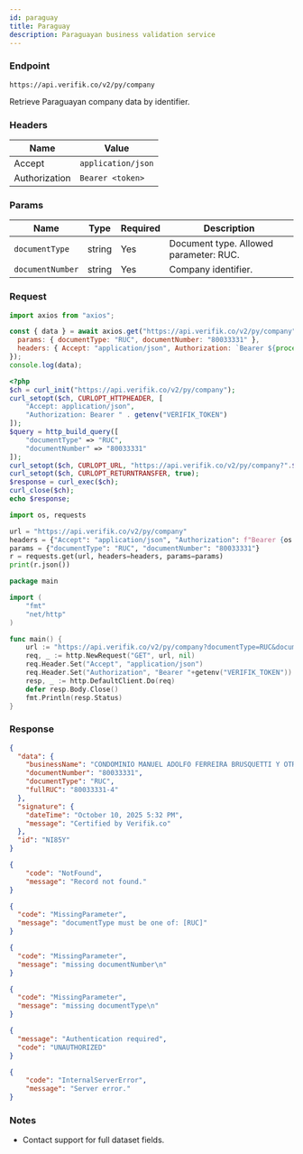 ```yaml
---
id: paraguay
title: Paraguay
description: Paraguayan business validation service
---
```



### Endpoint

```
https://api.verifik.co/v2/py/company
```

Retrieve Paraguayan company data by identifier.

### Headers

| Name | Value |
| --- | --- |
| Accept | `application/json` |
| Authorization | `Bearer <token>` |

### Params

| Name | Type | Required | Description |
| --- | --- | --- | --- |
| `documentType` | string | Yes | Document type. Allowed parameter: RUC. |
| `documentNumber` | string | Yes | Company identifier. |

### Request

<Tabs>
  <TabItem value="node" label="Node.js">

```javascript
import axios from "axios";

const { data } = await axios.get("https://api.verifik.co/v2/py/company", {
  params: { documentType: "RUC", documentNumber: "80033331" },
  headers: { Accept: "application/json", Authorization: `Bearer ${process.env.VERIFIK_TOKEN}` },
});
console.log(data);
```

  </TabItem>
  <TabItem value="php" label="PHP">

```php
<?php
$ch = curl_init("https://api.verifik.co/v2/py/company");
curl_setopt($ch, CURLOPT_HTTPHEADER, [
    "Accept: application/json",
    "Authorization: Bearer " . getenv("VERIFIK_TOKEN")
]);
$query = http_build_query([
    "documentType" => "RUC",
    "documentNumber" => "80033331"
]);
curl_setopt($ch, CURLOPT_URL, "https://api.verifik.co/v2/py/company?".$query);
curl_setopt($ch, CURLOPT_RETURNTRANSFER, true);
$response = curl_exec($ch);
curl_close($ch);
echo $response;
```

  </TabItem>
  <TabItem value="python" label="Python">

```python
import os, requests

url = "https://api.verifik.co/v2/py/company"
headers = {"Accept": "application/json", "Authorization": f"Bearer {os.getenv('VERIFIK_TOKEN')}"}
params = {"documentType": "RUC", "documentNumber": "80033331"}
r = requests.get(url, headers=headers, params=params)
print(r.json())
```

  </TabItem>
  <TabItem value="go" label="Go">

```go
package main

import (
    "fmt"
    "net/http"
)

func main() {
    url := "https://api.verifik.co/v2/py/company?documentType=RUC&documentNumber=80033331"
    req, _ := http.NewRequest("GET", url, nil)
    req.Header.Set("Accept", "application/json")
    req.Header.Set("Authorization", "Bearer "+getenv("VERIFIK_TOKEN"))
    resp, _ := http.DefaultClient.Do(req)
    defer resp.Body.Close()
    fmt.Println(resp.Status)
}
```

  </TabItem>
</Tabs>

### Response

<Tabs>
  <TabItem value="200" label="200">

```json
{
  "data": {
    "businessName": "CONDOMINIO MANUEL ADOLFO FERREIRA BRUSQUETTI Y OTRO",
    "documentNumber": "80033331",
    "documentType": "RUC",
    "fullRUC": "80033331-4"
  },
  "signature": {
    "dateTime": "October 10, 2025 5:32 PM",
    "message": "Certified by Verifik.co"
  },
  "id": "NI85Y"
}
```

  </TabItem>
  <TabItem value="404" label="404">

```json
{
    "code": "NotFound",
    "message": "Record not found."
}
```

  </TabItem>
  <TabItem value="409" label="409">

```json
{
  "code": "MissingParameter",
  "message": "documentType must be one of: [RUC]"
}
```
```json
{
  "code": "MissingParameter",
  "message": "missing documentNumber\n"
}
```
```json
{
  "code": "MissingParameter",
  "message": "missing documentType\n"
}
```

  </TabItem>
  <TabItem value="401" label="401">

```json
{
  "message": "Authentication required",
  "code": "UNAUTHORIZED"
}
```

  </TabItem>
  <TabItem value="500" label="500">

```json
{
    "code": "InternalServerError",
    "message": "Server error."
}
```

  </TabItem>
</Tabs>

### Notes

- Contact support for full dataset fields.

